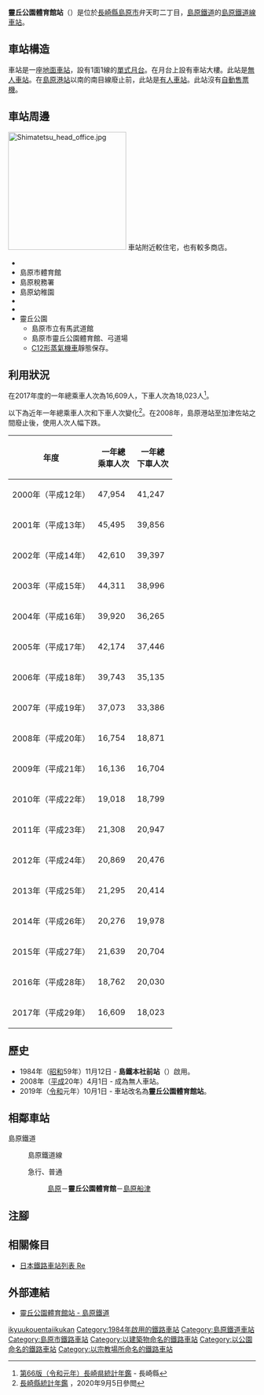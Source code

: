 {{NoteTA |G1=Railway |G2=Transport
|T=zh-hans:灵丘公园体育馆站;zh-hk:靈丘公園體育館站;zh-tw:靈丘公園體育館車站;
|1=zh-hans:灵丘公园体育馆站;zh-hk:靈丘公園體育館站;zh-tw:靈丘公園體育館車站;
}}
{{Infobox station
|公司色 = yellow
|namecolour = black
|站名 = 靈丘公園體育館
|圖片 = ShimatetuHonshamae-eki-1.jpg
|圖片說明 = 車站月台
|日文原名 = 霊丘公園体育館
|平假名 = れいきゅうこうえんたいいくかん
|羅馬拼音 = REIKYŪKŌENTAIIKUKAN
|副站名 = 
|電報略號 = 
|所在地 = {{JPN}}[[長崎縣|長崎縣]][[島原市|島原市]]弁天町二丁目
|座標 = {{coord|32|46|57.15|N|130|22|27.08|E|type:railwaystation_region:JP-24|display=inline,title}}
|車站構造 = [[地面車站|地面車站]]
|月台配置 = 1面1線
|啟用年月日 = 1984年（昭和59年）11月12日
|廢站年月日 = 
|乘客人數 = 46*
|上下車人次 = 
|統計年度 = 2017
|轉車 = 
|全寬備註 = * 以全年總人次除當年度日數
|adjacent = {{Adjacent stations|system=島原鐵道|line=島原鐵道線|left=島原|right=島原船津|note-left=1.0km|note-mid=距離[[諫早站|諫早]]41.5km|note-right=0.8km}}
}}
'''靈丘公園體育館站'''（{{jpn|j=霊丘公園体育館駅|hg=れいきゅうこうえんたいいくかんえき|rm=Reikyūkōentaiikukan eki|f=y}}）是位於[[長崎縣|長崎縣]][[島原市|島原市]]弁天町二丁目，[[島原鐵道|島原鐵道]]的[[島原鐵道線|島原鐵道線]][[鐵路車站|車站]]。

== 車站構造 ==
車站是一座[[地面車站|地面車站]]，設有1面1線的[[單式月台|單式月台]]。在月台上設有車站大樓。此站是[[無人車站|無人車站]]。在[[島原港站|島原港站]]以南的南目線廢止前，此站是[[有人車站|有人車站]]。此站沒有[[自動售票機|自動售票機]]。

== 車站周邊 ==
[[File:Shimatetsu_head_office.jpg|240px]]
車站附近較住宅，也有較多商店。
* {{Translink|ja|島鉄バスターミナル|島鐵巴士總站}}
* 島原市體育館
* 島原稅務署
* 島原幼稚園
* {{Translink|ja|島原郵便局|島原郵局}}
* {{Translink|ja|霊丘神社|靈丘神社}}
* 靈丘公園
** 島原市立有馬武道館
** 島原市靈丘公園體育館、弓道場
** [[日本國鐵C12型蒸汽機車|C12形蒸氣機車]]靜態保存。

== 利用狀況 ==
在2017年度的一年總乘車人次為16,609人，下車人次為18,023人<ref>[https://www.pref.nagasaki.jp/bunrui/kenseijoho/toukeijoho/kankoubutsu/nenkan/439035.html 第66版（令和元年）長崎県統計年鑑] {{Wayback|url=https://www.pref.nagasaki.jp/bunrui/kenseijoho/toukeijoho/kankoubutsu/nenkan/439035.html |date=20210117161141 }}{{ja icon}} - 長崎縣</ref>。

以下為近年一年總乘車人次和下車人次變化<ref>[https://www.pref.nagasaki.jp/bunrui/kenseijoho/toukeijoho/kankoubutsu/nenkan/  長崎縣統計年鑑 ] {{Wayback|url=https://www.pref.nagasaki.jp/bunrui/kenseijoho/toukeijoho/kankoubutsu/nenkan/ |date=20201027001847 }}{{ja icon}}，2020年9月5日參閲</ref>。在2008年，島原港站至加津佐站之間廢止後，使用人次人幅下跌。

{| class="wikitable" style="text-align:right"
|-
!年度!!一年總<br />乘車人次!!一年總<br />下車人次
|-
|2000年（平成12年）||47,954||41,247
|-
|2001年（平成13年）||45,495||39,856
|-
|2002年（平成14年）||42,610||39,397
|-
|2003年（平成15年）||44,311||38,996
|-
|2004年（平成16年）||39,920||36,265
|-
|2005年（平成17年）||42,174||37,446
|-
|2006年（平成18年）||39,743||35,135
|-
|2007年（平成19年）||37,073||33,386
|-
|2008年（平成20年）||16,754||18,871
|-
|2009年（平成21年）||16,136||16,704
|-
|2010年（平成22年）||19,018||18,799
|-
|2011年（平成23年）||21,308||20,947
|-
|2012年（平成24年）||20,869||20,476
|-
|2013年（平成25年）||21,295||20,414
|-
|2014年（平成26年）||20,276||19,978
|-
|2015年（平成27年）||21,639||20,704
|-
|2016年（平成28年）||18,762||20,030
|-
|2017年（平成29年）||16,609||18,023
|}

== 歷史 ==
* 1984年（[[昭和|昭和]]59年）11月12日 - '''島鐵本社前站'''（{{jpn|j=島鉄本社前駅|hg=しまてつほんしゃまええき}}）啟用。
* 2008年（[[平成|平成]]20年）4月1日 - 成為無人車站。
* 2019年（[[令和|令和]]元年）10月1日 - 車站改名為'''靈丘公園體育館站'''。

== 相鄰車站 ==
; 島原鐵道
: {{color|yellow|■}}島原鐵道線
:急行、普通
:: [[島原站_(長崎縣)|島原]]－'''靈丘公園體育館'''－[[島原船津站|島原船津]]

== 注腳 ==
{{Reflist}}
== 相關條目 ==
* [[日本鐵路車站列表_Re|日本鐵路車站列表 Re]]
== 外部連結 ==
* [https://www.shimatetsu.co.jp/area/detail/?id=3 靈丘公園體育館站 - 島原鐵道] {{Wayback|url=https://www.shimatetsu.co.jp/area/detail/?id=3 |date=20201029001014 }}{{ja icon}}
{{島原鐵道線}}
{{DEFAULTSORT:Reikyukoentaiikukan}}
[[Category:日本鐵路車站_Re|ikyuukouentaiikukan]]
[[Category:1984年啟用的鐵路車站|Category:1984年啟用的鐵路車站]]
[[Category:島原鐵道車站|Category:島原鐵道車站]]
[[Category:島原市鐵路車站|Category:島原市鐵路車站]]
[[Category:以建築物命名的鐵路車站|Category:以建築物命名的鐵路車站]]
[[Category:以公園命名的鐵路車站|Category:以公園命名的鐵路車站]]
[[Category:以宗教場所命名的鐵路車站|Category:以宗教場所命名的鐵路車站]]
